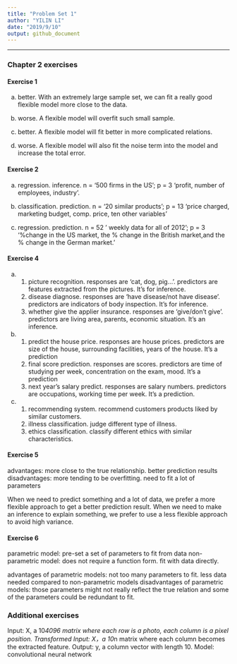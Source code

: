 ```yaml
---
title: "Problem Set 1"
author: "YILIN LI"
date: "2019/9/10"
output: github_document
---
```


* * *

### Chapter 2 exercises

#### Exercise 1
a) better. With an extremely large sample set, we can fit a really good flexible model more close to the data. 

b) worse. A flexible model will overfit such small sample. 

c) better. A flexible model will fit better in more complicated relations.

d) worse. A flexible model will also fit the noise term into the model and increase the total error. 

#### Exercise 2
a) regression. inference. n = '500 firms in the US'; p = 3 'profit, number of employees, industry'.

b) classification. prediction. n = '20 similar products'; p = 13 'price charged, marketing budget, comp. price, ten other variables'

c) regression. prediction. n = 52 ' weekly data for all of 2012'; p = 3 '%change in the US market, the % change in the British market,and the % change in the German market.'

#### Exercise 4
a) 1. picture recognition. responses are 'cat, dog, pig...'. predictors are features extracted from the pictures. It's for inference. 
   2. disease diagnose. responses are 'have disease/not have disease'. predictors are indicators of body inspection. It's for inference. 
   3. whether give the applier insurance. responses are 'give/don't give'. predictors are living area, parents, economic situation. It's an inference. 

b) 1. predict the house price. responses are house prices. predictors are size of the house, surrounding facilities, years of the house. It's a prediction 
   2. final score prediction. responses are scores. predictors are time of studying per week, concentration on the exam, mood. It's a prediction 
   3. next year's salary predict. responses are salary numbers. predictors are occupations, working time per week. It's a prediction. 

c) 1. recommending system. recommend customers products liked by similar customers.
   2. illness classification. judge different type of illness.
   3. ethics classification. classify different ethics with similar characteristics. 
   
#### Exercise 5
advantages: more close to the true relationship. better prediction results
disadvantages: more tending to be overfitting. need to fit a lot of parameters 

When we need to predict something and a lot of data, we prefer a more flexible approach to get a better prediction result. When we need to make an inference to explain something, we prefer to use a less flexible approach to avoid high variance.

#### Exercise 6 
parametric model: pre-set a set of parameters to fit from data
non-parametric model: does not require a function form. fit with data directly.

advantages of parametric models: not too many parameters to fit. less data needed compared to non-parametric models
disadvantages of parametric models: those parameters might not really reflect the true relation and some of the parameters could be redundant to fit.

### Additional exercises
Input: X, a 10*4096 matrix where each row is a photo, each column is a pixel position.
Transformed Input: X，a 10*n matrix where each column becomes the extracted feature. 
Output: y, a column vector with length 10. 
Model: convolutional neural network 
